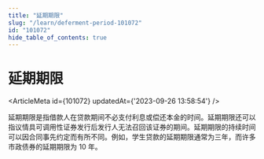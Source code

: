 ```yaml
---
title: "延期期限"
slug: "/learn/deferment-period-101072"
id: "101072"
hide_table_of_contents: true
---
```



# 延期期限

<ArticleMeta id={101072} updatedAt={'2023-09-26 13:58:54'} />
<div className='border-solid border-b border-t-0 my-4 border-[var(--ifm-color-gray-300)]' />

延期期限是指借款人在贷款期间不必支付利息或偿还本金的时间。延期期限还可以指议情具可调用性证券发行后发行人无法召回该证券的期间。延期期限的持续时间可以因合同事先约定而有所不同。例如，学生贷款的延期期限通常为三年，而许多市政债券的延期期限为 10 年。
